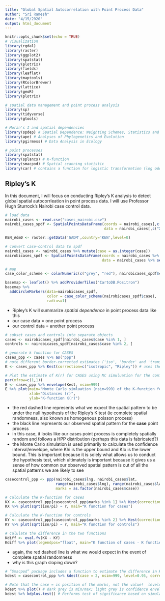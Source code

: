 ```yaml
---
title: "Global Spatial Autocorrelation with Point Process Data"
author: "Sri Ramesh"
date: "4/15/2020"
output: html_document
---
```


```r
knitr::opts_chunk$set(echo = TRUE)
# visualization
library(rgdal)
library(raster)
library(ggplot2)
library(spatstat)
library(plotrix)
library(fields)
library(leaflet)
library(maptools)
library(RColorBrewer)
library(lattice)
library(geoR)
library(plotrix) 

# spatial data management and point process analysis
library(sp)
library(tidyverse)
library(gtools)

# Moran's I and spatial dependencies
library(spdep) # Spatial Dependence: Weighting Schemes, Statistics and Models
library(ape) # Analyses of Phylogenetics and Evolution
library(pgirmess) # Data Analysis in Ecology

# point processes
library(spatstat)
library(splancs) # K-function
library(smacpod) # Spatial scanning statistic
library(car) # contains a function for logistic transformation (log odds ratio) to make more normal

```

## Ripley's K

In this document, I will focus on conducting Ripley's K analysis to detect global spatial autocorrleation in point process data. I will use Professor Hugh Sturrock's Nairobi case control data.

```r
# load data
nairobi_cases <- read.csv("cases_nairobi.csv")
nairobi_cases_spdf <- SpatialPointsDataFrame(coords = nairobi_cases[,c("lng", "lat")], 
                                             data = nairobi_cases[,c("X", "case")])

KEN_Adm0 <- raster::getData('GADM',country='KEN',level=0)

# convert case-control data to spdf
nairobi_cases <- nairobi_cases %>% mutate(case = as.integer(case))
nairobicases_spdf <- SpatialPointsDataFrame(coords = nairobi_cases %>% select(lng, lat),
                                            data = nairobi_cases %>% select(X, case))

# map
case_color_scheme <- colorNumeric(c("grey", "red"), nairobicases_spdf$case)

basemap <- leaflet() %>% addProviderTiles("CartoDB.Positron")
basemap %>%
  addCircleMarkers(data=nairobicases_spdf,
                   color = case_color_scheme(nairobicases_spdf$case),
                   radius=1)

```

* Ripley's K will summarize *spatial dependence* in point process data like this
* our case data = one point process
* our control data = another point process

```r
# subset cases and controls into separate objects
cases <- nairobicases_spdf[nairobi_cases$case %in% 1, ]
controls <- nairobicases_spdf[nairobi_cases$case %in% 2, ]

# generate k function for CASES
cases_ppp <- cases %>% as("ppp")
# note different border-corrected estimates ('iso', 'border' and 'trans')
K <- cases_ppp %>% Kest(correction=c("isotropic", "Ripley")) # uses the "spatstat" package

# Plot the estimate of K(r) for CASES using MC simuluation for the confidence interval/envelope
par(mfrow=c(1,1))
E <- cases_ppp %>% envelope(Kest, nsim=999)
E %>% plot(main="Monte Carlo simluation (nsim=999) of the K-function for Cases only",
           xlab="Distances (r)",
           ylab="K-function K(r)")

```

* the red dashed line represents what we expect the spatial pattern to be under the null hypothesis of the Ripley's K test (ie complete spatial randomness, also known as homogenous poisson process)
* the black line represents our observed spatial pattern for the **case** point process
* in this case, it looks like our cases point process is completely spatially random and follows a HPP distribution (perhaps this data is fabricated?)
* the Monte Carlo simulation is used primarily to calculate the confidence interval/envelope, where Khi is the upper bound and Klo is the lower bound. This is important because it is solely what allows us to conduct the hypothesis test, which ultimately is important because it gives us a sense of how common our observed spatial pattern is out of all the spatial patterns we are likely to see

```r
casecontrol_ppp <- ppp(nairobi_cases$lng, nairobi_cases$lat,
                       range(nairobi_cases$lng), range(nairobi_cases$lat),
                       marks = as.factor(nairobi_cases$case))

# Calculate the K-function for cases
KX <- casecontrol_ppp[casecontrol_ppp$marks %in% 1] %>% Kest(correction=c("isotropic", "Ripley"))
KX %>% plot(sqrt(iso/pi) ~ r, main="K function for cases")

# Calculate the K-function for controls
KY <- casecontrol_ppp[casecontrol_ppp$marks %in% 2] %>% Kest(correction=c("isotropic", "Ripley"))
KY %>% plot(sqrt(iso/pi) ~ r, main="K function for controls")

# Calulate the difference in the two functions
Kdiff <- eval.fv(KX - KY)
Kdiff %>% plot(legendpos="float", main="K function of cases - K function of controls")
```

* again, the red dashed line is what we would expect in the event of complete spatial randomness
* why is this graph sloping down?

```r
# “Smacpod” package includes a function to estimate the difference in K function and plot simulated CI. Also includes a function to the test the significance based on these simulations
kdest = casecontrol_ppp %>% kdest(case = 2, nsim=999, level=0.95, correction=c("isotropic", "Ripley"))  #"smacpod" package

# Note that the case = is position of the marks, not the value!  levels(CaseControlPPP$marks)
kdest %>% plot() # dark grey is min/max; light grey is confidence envelope (can change these with options)
kdest %>% kdplus.test() # Performs test of significance based on simulated confidence envelope and observed statistic
```

